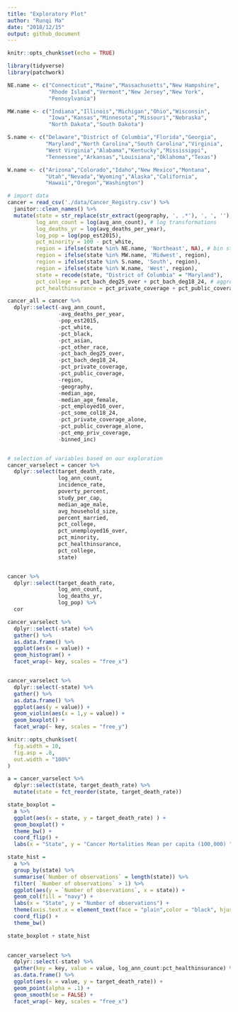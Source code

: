 ```yaml
---
title: "Exploratory Plot"
author: "Runqi Ma"
date: "2018/12/15"
output: github_document
---
```


```r
knitr::opts_chunk$set(echo = TRUE)

library(tidyverse)
library(patchwork)

NE.name <- c("Connecticut","Maine","Massachusetts","New Hampshire",
             "Rhode Island","Vermont","New Jersey","New York",
             "Pennsylvania")

MW.name <- c("Indiana","Illinois","Michigan","Ohio","Wisconsin",
             "Iowa","Kansas","Minnesota","Missouri","Nebraska",
             "North Dakota","South Dakota")

S.name <- c("Delaware","District of Columbia","Florida","Georgia",
            "Maryland","North Carolina","South Carolina","Virginia",
            "West Virginia","Alabama","Kentucky","Mississippi",
            "Tennessee","Arkansas","Louisiana","Oklahoma","Texas")

W.name <- c("Arizona","Colorado","Idaho","New Mexico","Montana",
            "Utah","Nevada","Wyoming","Alaska","California",
            "Hawaii","Oregon","Washington")
```




```r
# import data
cancer = read_csv('./data/Cancer_Registry.csv') %>%
  janitor::clean_names() %>%
  mutate(state = str_replace(str_extract(geography, ', .*'), ', ', ''), # group counties by state
         log_ann_count = log(avg_ann_count), # log transformations
         log_deaths_yr = log(avg_deaths_per_year),
         log_pop = log(pop_est2015),
         pct_minority = 100 - pct_white,
         region = ifelse(state %in% NE.name, 'Northeast', NA), # bin states by geographic region
         region = ifelse(state %in% MW.name, 'Midwest', region),
         region = ifelse(state %in% S.name, 'South', region),
         region = ifelse(state %in% W.name, 'West', region),
         state = recode(state, "District of Columbia" = "Maryland"),
         pct_college = pct_bach_deg25_over + pct_bach_deg18_24, # aggregate for percent of college graduates
         pct_healthinsurance = pct_private_coverage + pct_public_coverage) # aggregate for percent with insurance

cancer_all = cancer %>%
  dplyr::select(-avg_ann_count,
                -avg_deaths_per_year,
                -pop_est2015,
                -pct_white,
                -pct_black,
                -pct_asian,
                -pct_other_race,
                -pct_bach_deg25_over,
                -pct_bach_deg18_24,
                -pct_private_coverage,
                -pct_public_coverage,
                -region,
                -geography,
                -median_age,
                -median_age_female,
                -pct_employed16_over,
                -pct_some_col18_24,
                -pct_private_coverage_alone,
                -pct_public_coverage_alone,
                -pct_emp_priv_coverage,
                -binned_inc)


# selection of variables based on our exploration 
cancer_varselect = cancer %>%
  dplyr::select(target_death_rate,
                log_ann_count,
                incidence_rate,
                poverty_percent,
                study_per_cap,
                median_age_male,
                avg_household_size,
                percent_married,
                pct_college,
                pct_unemployed16_over,
                pct_minority,
                pct_healthinsurance,
                pct_college,
                state)


cancer %>%
  dplyr::select(target_death_rate,
                log_ann_count,
                log_deaths_yr,
                log_pop) %>%
  cor

```

```r
cancer_varselect %>%
  dplyr::select(-state) %>% 
  gather() %>%
  as.data.frame() %>% 
  ggplot(aes(x = value)) +
  geom_histogram() +
  facet_wrap(~ key, scales = "free_x")


cancer_varselect %>%
  dplyr::select(-state) %>% 
  gather() %>%
  as.data.frame() %>% 
  ggplot(aes(y = value)) +
  geom_violin(aes(x = 1,y = value)) +
  geom_boxplot() +
  facet_wrap(~ key, scales = "free_y") 

```

```r
knitr::opts_chunk$set(
  fig.width = 10,
  fig.asp = .8,
  out.width = "100%"
)

a = cancer_varselect %>%
  dplyr::select(state, target_death_rate) %>% 
  mutate(state = fct_reorder(state, target_death_rate))

state_boxplot = 
  a %>% 
  ggplot(aes(x = state, y = target_death_rate) ) +
  geom_boxplot() +
  theme_bw() +
  coord_flip() +
  labs(x = "State", y = "Cancer Mortalities Mean per capita (100,000) ")

state_hist = 
  a %>% 
  group_by(state) %>% 
  summarise(`Number of observations` = length(state)) %>% 
  filter( `Number of observations` > 1) %>% 
  ggplot(aes(y = `Number of observations`, x = state)) + 
  geom_col(fill = "navy") + 
  labs(x = "State", y = "Number of observations") +
  theme(axis.text.x = element_text(face = "plain",color = "black", hjust = 1, angle = 90)) + 
  coord_flip() +
  theme_bw()
```

```r
state_boxplot + state_hist
  
```

```r
cancer_varselect %>%
  dplyr::select(-state) %>% 
  gather(key = key, value = value, log_ann_count:pct_healthinsurance) %>%
  as.data.frame() %>% 
  ggplot(aes(x = value, y = target_death_rate)) +
  geom_point(alpha = .1) +
  geom_smooth(se = FALSE) +
  facet_wrap(~ key, scales = "free_x")
```

